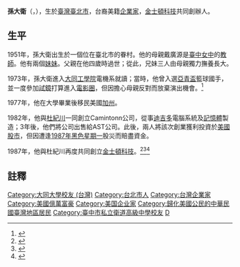 {{Infobox Person
| name = 孫大衛
| 英文名 = David Sun
| image = 
| birth_date = {{birth date and age|1951|10|12}}
| birth_place = {{TWN}}[[臺北市|臺北市]]
| native place = 
| nationality = {{ROC}}<br />{{USA}}
| education = [[大同大學_(台灣)|大同工學院]]電機工程學系
| party = 
| otherparty = 
| spouse = Diana Sun
| parents = 戴廣源（母）
| children = 2個
| relatives =
| occupation = [[金士頓科技|金士頓科技]]共同[[創辦人|創辦人]]、[[營運長|營運長]]
| networth = 《[[富比士|富比士]]》：{{USD|67億}}<ref>{{cite web |title=David Sun |url=https://www.forbes.com/profile/david-sun/ |website=Forbes |accessdate=2021-11-23 |archive-date=2019-04-11 |archive-url=https://web.archive.org/web/20190411004249/https://www.forbes.com/profile/david-sun/ }}</ref>
}}

'''孫大衛'''（{{lang-en|David Sun}}，{{bd|1951年|10月12日|||}}），生於[[臺灣|臺灣]][[臺北市|臺北市]]，台裔美籍[[企業家|企業家]]，[[金士頓科技|金士頓科技]]共同創辦人。

==生平==
1951年，孫大衛出生於一個位在臺北市的眷村。他的母親戴廣源是[[臺中女中|臺中女中]]的[[教師|教師]]。他有兩個[[妹妹|妹妹]]。父親在他四歲時過世；從此，兄妹三人由母親獨力撫養長大。

1973年，孫大衛進入[[大同工學院|大同工學院]]電機系就讀；當時，他曾入選[[亞青盃|亞青盃]]籃球國手，並一度參加[[試鏡|試鏡]]打算進入[[電影|電影圈]]，但因擔心母親反對而放棄演出機會。<ref>{{cite news|url=http://www.appledaily.com.tw/appledaily/article/finance/20061017/2959622/|title=金士頓創辦人 孫大衛 差點成為偶像明星|date=2006-10-17|accessdate=2016-07-22|agency=台灣蘋果日報|author1=范中興|archive-date=2016-08-14|archive-url=https://web.archive.org/web/20160814102105/http://www.appledaily.com.tw/appledaily/article/finance/20061017/2959622/|dead-url=no}}</ref>

1977年，他在大學畢業後移民美國[[加州|加州]]。

1982年，他與[[杜紀川|杜紀川]]一同創立Camintonn公司，從事[[迪吉多|迪吉多]]電腦系統及[[記憶體|記憶體]]製造；3年後，他們將公司出售給AST公司。此後，兩人將該次創業獲利投資於[[美國股市|美國股市]]，但因遭逢[[1987年黑色星期一|1987年黑色星期一]]股災而賠盡資金。

1987年，他與杜紀川再度共同創立[[金士頓科技|金士頓科技]]。<ref>{{Cite news|url=https://www.gvm.com.tw/Boardcontent_12655.html|title=金士頓創辦人杜紀川、孫大衛     秀才配大俠 拓荒美國大西部|last=徐仁全|newspaper=遠見雜誌 - 前進的動力|accessdate=2017-03-27|language=zh-TW|archive-date=2017-03-28|archive-url=https://web.archive.org/web/20170328195608/https://www.gvm.com.tw/Boardcontent_12655.html|dead-url=no}}</ref><ref>{{Cite web|url=http://technews.tw/2014/07/28/kingston/|title=【DRAM 大時代】坐擁聚寶盆的金士頓|accessdate=2017-03-27|work=TechNews 科技新報|archive-date=2017-03-28|archive-url=https://web.archive.org/web/20170328105535/http://technews.tw/2014/07/28/kingston/|dead-url=no}}</ref><ref>{{Cite web|url=http://www.moneyweekly.com.tw/journal/article.aspx?UIDX=13309401300&author=1|title=孫大衛與杜紀川一堂互信的課|accessdate=2017-03-27|work=moneyweekly|archive-date=2017-03-27|archive-url=https://web.archive.org/web/20170327202604/http://www.moneyweekly.com.tw/journal/article.aspx?UIDX=13309401300&author=1|dead-url=no}}</ref>

==註釋==
{{reflist}}

{{DEFAULTSORT:Sun, David}}
[[Category:大同大學校友_(台灣)|Category:大同大學校友 (台灣)]]
[[Category:台北市人|Category:台北市人]]
[[Category:台灣企業家|Category:台灣企業家]]
[[Category:美國億萬富豪|Category:美國億萬富豪]]
[[Category:美国企业家|Category:美国企业家]]
[[Category:歸化美國公民的中華民國臺灣地區居民|Category:歸化美國公民的中華民國臺灣地區居民]]
[[Category:臺中市私立衛道高級中學校友|Category:臺中市私立衛道高級中學校友]]
[[Category:孫姓|D]]